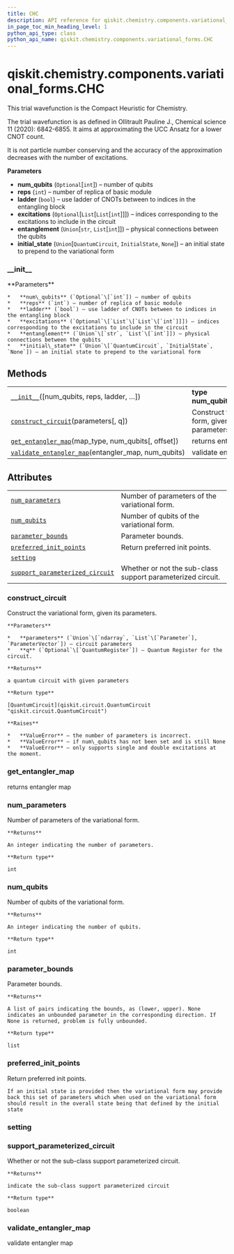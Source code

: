 ```yaml
---
title: CHC
description: API reference for qiskit.chemistry.components.variational_forms.CHC
in_page_toc_min_heading_level: 1
python_api_type: class
python_api_name: qiskit.chemistry.components.variational_forms.CHC
---
```


# qiskit.chemistry.components.variational\_forms.CHC

<Class id="qiskit.chemistry.components.variational_forms.CHC" github="https://github.com/qiskit-community/qiskit-aqua/tree/stable/0.9/qiskit/chemistry/components/variational_forms/chc.py" signature="CHC(num_qubits=None, reps=1, ladder=False, excitations=None, entanglement='full', initial_state=None)">
  This trial wavefunction is the Compact Heuristic for Chemistry.

  The trial wavefunction is as defined in Ollitrault Pauline J., Chemical science 11 (2020): 6842-6855. It aims at approximating the UCC Ansatz for a lower CNOT count.

  <Admonition title="Note" type="note">
    It is not particle number conserving and the accuracy of the approximation decreases with the number of excitations.
  </Admonition>

  **Parameters**

  *   **num\_qubits** (`Optional`\[`int`]) – number of qubits
  *   **reps** (`int`) – number of replica of basic module
  *   **ladder** (`bool`) – use ladder of CNOTs between to indices in the entangling block
  *   **excitations** (`Optional`\[`List`\[`List`\[`int`]]]) – indices corresponding to the excitations to include in the circuit
  *   **entanglement** (`Union`\[`str`, `List`\[`int`]]) – physical connections between the qubits
  *   **initial\_state** (`Union`\[`QuantumCircuit`, `InitialState`, `None`]) – an initial state to prepend to the variational form

  ### \_\_init\_\_

  <Function id="qiskit.chemistry.components.variational_forms.CHC.__init__" name="__init__" signature="__init__(num_qubits=None, reps=1, ladder=False, excitations=None, entanglement='full', initial_state=None)">
    **Parameters**

    *   **num\_qubits** (`Optional`\[`int`]) – number of qubits
    *   **reps** (`int`) – number of replica of basic module
    *   **ladder** (`bool`) – use ladder of CNOTs between to indices in the entangling block
    *   **excitations** (`Optional`\[`List`\[`List`\[`int`]]]) – indices corresponding to the excitations to include in the circuit
    *   **entanglement** (`Union`\[`str`, `List`\[`int`]]) – physical connections between the qubits
    *   **initial\_state** (`Union`\[`QuantumCircuit`, `InitialState`, `None`]) – an initial state to prepend to the variational form
  </Function>

  ## Methods

  |                                                                                                                                                                                                               |                                                       |
  | ------------------------------------------------------------------------------------------------------------------------------------------------------------------------------------------------------------- | ----------------------------------------------------- |
  | [`__init__`](#qiskit.chemistry.components.variational_forms.CHC.__init__ "qiskit.chemistry.components.variational_forms.CHC.__init__")(\[num\_qubits, reps, ladder, …])                                       | **type num\_qubits**`Optional`\[`int`]                |
  | [`construct_circuit`](#qiskit.chemistry.components.variational_forms.CHC.construct_circuit "qiskit.chemistry.components.variational_forms.CHC.construct_circuit")(parameters\[, q])                           | Construct the variational form, given its parameters. |
  | [`get_entangler_map`](#qiskit.chemistry.components.variational_forms.CHC.get_entangler_map "qiskit.chemistry.components.variational_forms.CHC.get_entangler_map")(map\_type, num\_qubits\[, offset])          | returns entangler map                                 |
  | [`validate_entangler_map`](#qiskit.chemistry.components.variational_forms.CHC.validate_entangler_map "qiskit.chemistry.components.variational_forms.CHC.validate_entangler_map")(entangler\_map, num\_qubits) | validate entangler map                                |

  ## Attributes

  |                                                                                                                                                                                                       |                                                             |
  | ----------------------------------------------------------------------------------------------------------------------------------------------------------------------------------------------------- | ----------------------------------------------------------- |
  | [`num_parameters`](#qiskit.chemistry.components.variational_forms.CHC.num_parameters "qiskit.chemistry.components.variational_forms.CHC.num_parameters")                                              | Number of parameters of the variational form.               |
  | [`num_qubits`](#qiskit.chemistry.components.variational_forms.CHC.num_qubits "qiskit.chemistry.components.variational_forms.CHC.num_qubits")                                                          | Number of qubits of the variational form.                   |
  | [`parameter_bounds`](#qiskit.chemistry.components.variational_forms.CHC.parameter_bounds "qiskit.chemistry.components.variational_forms.CHC.parameter_bounds")                                        | Parameter bounds.                                           |
  | [`preferred_init_points`](#qiskit.chemistry.components.variational_forms.CHC.preferred_init_points "qiskit.chemistry.components.variational_forms.CHC.preferred_init_points")                         | Return preferred init points.                               |
  | [`setting`](#qiskit.chemistry.components.variational_forms.CHC.setting "qiskit.chemistry.components.variational_forms.CHC.setting")                                                                   |                                                             |
  | [`support_parameterized_circuit`](#qiskit.chemistry.components.variational_forms.CHC.support_parameterized_circuit "qiskit.chemistry.components.variational_forms.CHC.support_parameterized_circuit") | Whether or not the sub-class support parameterized circuit. |

  ### construct\_circuit

  <Function id="qiskit.chemistry.components.variational_forms.CHC.construct_circuit" name="construct_circuit" signature="construct_circuit(parameters, q=None)">
    Construct the variational form, given its parameters.

    **Parameters**

    *   **parameters** (`Union`\[`ndarray`, `List`\[`Parameter`], `ParameterVector`]) – circuit parameters
    *   **q** (`Optional`\[`QuantumRegister`]) – Quantum Register for the circuit.

    **Returns**

    a quantum circuit with given parameters

    **Return type**

    [QuantumCircuit](qiskit.circuit.QuantumCircuit "qiskit.circuit.QuantumCircuit")

    **Raises**

    *   **ValueError** – the number of parameters is incorrect.
    *   **ValueError** – if num\_qubits has not been set and is still None
    *   **ValueError** – only supports single and double excitations at the moment.
  </Function>

  ### get\_entangler\_map

  <Function id="qiskit.chemistry.components.variational_forms.CHC.get_entangler_map" name="get_entangler_map" signature="static get_entangler_map(map_type, num_qubits, offset=0)">
    returns entangler map
  </Function>

  ### num\_parameters

  <Function id="qiskit.chemistry.components.variational_forms.CHC.num_parameters" name="num_parameters" signature="property num_parameters">
    Number of parameters of the variational form.

    **Returns**

    An integer indicating the number of parameters.

    **Return type**

    int
  </Function>

  ### num\_qubits

  <Function id="qiskit.chemistry.components.variational_forms.CHC.num_qubits" name="num_qubits" signature="property num_qubits">
    Number of qubits of the variational form.

    **Returns**

    An integer indicating the number of qubits.

    **Return type**

    int
  </Function>

  ### parameter\_bounds

  <Function id="qiskit.chemistry.components.variational_forms.CHC.parameter_bounds" name="parameter_bounds" signature="property parameter_bounds">
    Parameter bounds.

    **Returns**

    A list of pairs indicating the bounds, as (lower, upper). None indicates an unbounded parameter in the corresponding direction. If None is returned, problem is fully unbounded.

    **Return type**

    list
  </Function>

  ### preferred\_init\_points

  <Function id="qiskit.chemistry.components.variational_forms.CHC.preferred_init_points" name="preferred_init_points" signature="property preferred_init_points">
    Return preferred init points.

    If an initial state is provided then the variational form may provide back this set of parameters which when used on the variational form should result in the overall state being that defined by the initial state
  </Function>

  ### setting

  <Function id="qiskit.chemistry.components.variational_forms.CHC.setting" name="setting" signature="property setting" />

  ### support\_parameterized\_circuit

  <Function id="qiskit.chemistry.components.variational_forms.CHC.support_parameterized_circuit" name="support_parameterized_circuit" signature="property support_parameterized_circuit">
    Whether or not the sub-class support parameterized circuit.

    **Returns**

    indicate the sub-class support parameterized circuit

    **Return type**

    boolean
  </Function>

  ### validate\_entangler\_map

  <Function id="qiskit.chemistry.components.variational_forms.CHC.validate_entangler_map" name="validate_entangler_map" signature="static validate_entangler_map(entangler_map, num_qubits)">
    validate entangler map
  </Function>
</Class>

